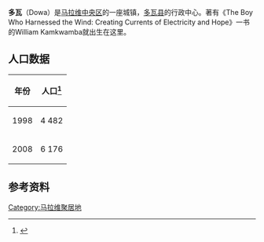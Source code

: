 {{Infobox settlement 
<!--See the Table at Infobox Settlement for all fields and descriptions of usage--> 
<!-- Basic info ----------------> |official_name = 多瓦
|other_name = 
|native_name =   Dowa
|nickname = 
|settlement_type = <!--For Town or Village (Leave blank for the default City)--> 
|motto = 
<!-- images and maps -----------> 
|image_skyline = 
|imagesize = 300px
|image_caption = 
|image_flag = 
|flag_size = 
|image_seal = 
|seal_size = 
|image_shield = 
|shield_size = 
|image_blank_emblem = 
|blank_emblem_type = 
|blank_emblem_size = 
|image_map = 
|mapsize = 
|map_caption = 
|image_map1 = 
|mapsize1 = 
|map_caption1 = 
|image_dot_map = 
|dot_mapsize = 
|dot_map_caption = 
|dot_x = 
|dot_y = 
|pushpin_map = Malawi<!-- the name of a location map as per http://en.wikipedia.org/wiki/Template:Location_map --> 
|pushpin_mapsize=240
|pushpin_label_position =bottom 
|pushpin_map_caption =在马拉维的位置
<!-- Location ------------------> 
|coordinates_region = MW
|subdivision_type = 国家
|subdivision_name = {{flag|Malawi}} 
|subdivision_type1 = 行政区
|subdivision_name1 = [[中央区_(马拉维)|中央区]]
|subdivision_type2 = 县
|subdivision_name2 = [[多瓦县|多瓦县]]
|subdivision_type3 = 
|subdivision_name3 = 
|subdivision_type4 = 
|subdivision_name4 = 
<!-- Politics -----------------> 
|government_footnotes = 
|government_type = 
|leader_title = 
|leader_name = 
|leader_title1 = 
<!-- for places with, say, both a mayor and a city manager --> 
|leader_name1 = 
|leader_title2 = 
|leader_name2 = 
|leader_title3 = 
|leader_name3 = 
|leader_title4 = 
|leader_name4 = 
|established_title = 
<!-- Settled --> 
|established_date = 
|established_title2 = 
<!-- Incorporated (town) --> 
|established_date2 = 
|established_title3 = 
<!-- Incorporated (city) --> 
|established_date3 = 
<!-- Area ---------------------> 
|area_magnitude = 
|unit_pref =Imperial 
<!--Enter: Imperial, if Imperial (metric) is desired--> 
|area_footnotes = 
|area_total_km2 = 
<!-- ALL fields dealing with a measurements are subject to automatic unit conversion--> 
|area_land_km2 =  <!--See table @ Template:Infobox Settlement for details on automatic unit conversion--> 
|area_water_km2 = 
|area_total_sq_mi = 
|area_land_sq_mi = 
|area_water_sq_mi = 
|area_water_percent = 
|area_urban_km2 = 
|area_urban_sq_mi = 
|area_metro_km2 = 
|area_metro_sq_mi = 
|area_blank1_title = 
|area_blank1_km2 = 
|area_blank1_sq_mi = 
<!-- Population -----------------------> 
|population_as_of = 2008
|population_footnotes = 
|population_note = 
|population_total = 6,176
|population_density_km2 = 
|population_density_sq_mi = 
|population_metro = 
|population_density_metro_km2 = 
|population_density_metro_sq_mi = 
|population_urban = 
|population_density_urban_km2 = 
|population_density_urban_sq_mi = 
|population_blank1_title =Ethnicities 
|population_blank1 = 
|population_blank2_title =Religions 
|population_blank2 = 
|population_density_blank1_km2 = 
|population_density_blank1_sq_mi = 
<!-- General information ---------------> 
|timezone = +2
|utc_offset = 
|timezone_DST = 
|utc_offset_DST = 
|latd= 13|latm= 40|lats= |latNS=S 
|longd= 33|longm= 55|longs= |longEW=E 
|elevation_footnotes = 
<!--for references: use <ref> </ref> tags--> 
|elevation_m = 
|elevation_ft = 
<!-- Area/postal codes & others --------> 
|postal_code_type = 
<!-- enter ZIP code, Postcode, Post code, Postal code... --> 
|postal_code = 
|area_code = 
|blank_name = 
|blank_info = 
|blank1_name = 
|blank1_info = 
|website = 
|footnotes = 
}}

'''多瓦'''（Dowa）是[[马拉维|马拉维]][[中央区_(马拉维)|中央区]]的一座城镇，[[多瓦县|多瓦县]]的行政中心。著有《The Boy Who Harnessed the Wind: Creating Currents of Electricity and Hope》一书的William Kamkwamba就出生在这里。

==人口数据==
{| class="wikitable" 
! 年份
! 人口<ref>{{Cite web |url=http://www.world-gazetteer.com/wg.php?x=&men=gcis&lng=en&dat=32&srt=pnan&col=dq&geo=-150 |title=World Gazetteer: Malawi: largest cities and towns and statistics of their population |access-date=2013-05-25 |archive-date=2013-05-25 |archive-url=https://www.webcitation.org/query?url=http://www.world-gazetteer.com/wg.php?x=%26men=gcis%26lng=en%26dat=32%26srt=pnan%26col=dq%26geo=-150&date=2013-05-25+01:36:36 |dead-url=yes }}</ref>
|-
| 1998 
| 4 482
|-	
| 2008 
| 6 176
|}

==参考资料==
{{reflist}}



{{coord|13|40|S|33|55|E|display=title}}

[[Category:马拉维聚居地|Category:马拉维聚居地]]